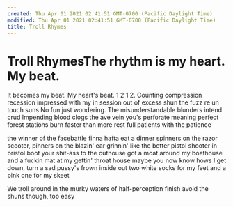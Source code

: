 ```yaml
---
created: Thu Apr 01 2021 02:41:51 GMT-0700 (Pacific Daylight Time)
modified: Thu Apr 01 2021 02:41:51 GMT-0700 (Pacific Daylight Time)
title: Troll Rhymes
---
```

# Troll RhymesThe rhythm is my heart. My beat.
It becomes my beat. My heart's beat. 1 2 1 2.
Counting compression recession
impressed with my in session out of excess
shun the fuzz re un touch suns
No fun just wondering.
The misunderstandable blunders intend crud
Impending blood clogs the ave vein you's
perforate meaning perfect forest stations
burn faster than more rest full patients
with the patience 

the winner of the facebattle finna hafta eat a dinner
spinners on the razor scooter, pinners on the blazin' ear
grinnin' like the better pistol shooter in bristol
boot your shit-ass to the outhouse
got a moat around my boathouse and a fuckin mat at my gettin' throat house
maybe you now know hows I get down, turn a sad pussy's frown inside out
two white socks for my feet and a pink one for my skeet

We troll around in the murky waters of half-perception
finish avoid the shuns though, too easy